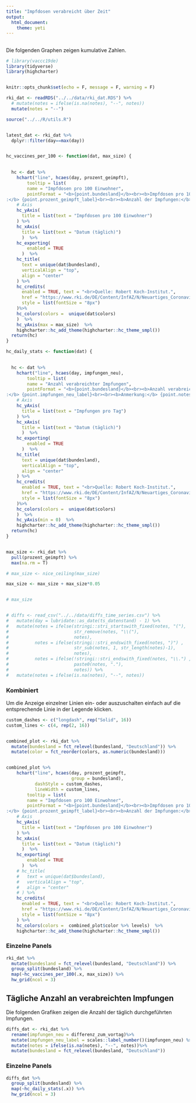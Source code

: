 ```yaml
---
title: "Impfdosen verabreicht über Zeit"
output: 
  html_document:
    theme: yeti
---
```


## {.tabset .tabset-pills}

Die folgenden Graphen zeigen kumulative Zahlen.

```r
# library(vaccc19de)
library(tidyverse)
library(highcharter)


knitr::opts_chunk$set(echo = F, message = F, warning = F)

rki_dat <- readRDS("../../data/rki_dat.RDS") %>% 
  # mutate(notes = ifelse(is.na(notes), "--", notes))
  mutate(notes = "--")

source("../../R/utils.R")


latest_dat <- rki_dat %>% 
  dplyr::filter(day==max(day))


hc_vaccines_per_100 <- function(dat, max_size) {

  
  hc <- dat %>% 
    hchart("line", hcaes(day, prozent_geimpft),
        tooltip = list(
        name = "Impfdosen pro 100 Einwohner",
        pointFormat = "<b>{point.bundesland}</b><br><b>Impfdosen pro 100 Einwohner
:</b> {point.prozent_geimpft_label}<br><br><b>Anzahl der Impfungen:</b> {point.impfungen_kumulativ_label}<br><br><b>Anmerkung:</b> {point.notes}")) %>%
    # Axis
    hc_yAxis(
      title = list(text = "Impfdosen pro 100 Einwohner")
    ) %>% 
    hc_xAxis(
      title = list(text = "Datum (täglich)")
      )  %>% 
    hc_exporting(
        enabled = TRUE
      )  %>% 
    hc_title(
      text = unique(dat$bundesland),
      verticalAlign = "top",
      align = "center"
    ) %>% 
    hc_credits(
      enabled = TRUE, text = "<br>Quelle: Robert Koch-Institut.",
      href = "https://www.rki.de/DE/Content/InfAZ/N/Neuartiges_Coronavirus/Daten/Impfquoten-Tab.html",
      style = list(fontSize = "8px")
    )%>%
    hc_colors(colors =  unique(dat$colors)
    )  %>% 
    hc_yAxis(max = max_size)  %>%
    highcharter::hc_add_theme(highcharter::hc_theme_smpl())  
  return(hc)
}

hc_daily_stats <- function(dat) {

  
  hc <- dat %>% 
    hchart("line", hcaes(day, impfungen_neu),
        tooltip = list(
        name = "Anzahl verabreichter Impfungen",
        pointFormat = "<b>{point.bundesland}</b><br><b>Anzahl verabreichter Impfungen
:</b> {point.impfungen_neu_label}<br><br><b>Anmerkung:</b> {point.notes}")) %>%
    # Axis
    hc_yAxis(
      title = list(text = "Impfungen pro Tag")
    ) %>% 
    hc_xAxis(
      title = list(text = "Datum (täglich)")
      )  %>% 
    hc_exporting(
        enabled = TRUE
      )  %>% 
    hc_title(
      text = unique(dat$bundesland),
      verticalAlign = "top",
      align = "center"
    ) %>% 
    hc_credits(
      enabled = TRUE, text = "<br>Quelle: Robert Koch-Institut.",
      href = "https://www.rki.de/DE/Content/InfAZ/N/Neuartiges_Coronavirus/Daten/Impfquoten-Tab.html",
      style = list(fontSize = "8px")
    )%>%
    hc_colors(colors =  unique(dat$colors)
    )  %>% 
    hc_yAxis(min = 0)  %>%
    highcharter::hc_add_theme(highcharter::hc_theme_smpl())  
  return(hc)
}


max_size <- rki_dat %>% 
  pull(prozent_geimpft) %>% 
  max(na.rm = T)

# max_size <- nice_ceiling(max_size)

max_size <- max_size + max_size*0.05


# max_size 


# diffs <- read_csv("../../data/diffs_time_series.csv") %>%
#   mutate(day = lubridate::as_date(ts_datenstand) - 1) %>% 
#   mutate(notes = ifelse(stringi::stri_startswith_fixed(notes, "("),
#                         str_remove(notes, "\\("),
#                         notes),
#          notes = ifelse(stringi::stri_endswith_fixed(notes, ")") ,
#                         str_sub(notes, 1, str_length(notes)-1),
#                         notes),
#          notes = ifelse(!stringi::stri_endswith_fixed(notes, "\\.") ,
#                         paste0(notes, "."),
#                         notes)) %>% 
#   mutate(notes = ifelse(is.na(notes), "--", notes))
```


### Kombiniert

Um die Anzeige einzelner Linien ein- oder auszuschalten einfach auf die entsprechende Linie in der Legende klicken.

```r
custom_dashes <- c("longdash", rep("Solid", 16))
custom_lines <- c(4, rep(2, 16))


combined_plot <- rki_dat %>% 
  mutate(bundesland = fct_relevel(bundesland, "Deutschland")) %>%
  mutate(color = fct_reorder(colors, as.numeric(bundesland))) 


combined_plot %>% 
    hchart("line", hcaes(day, prozent_geimpft, 
                         group = bundesland),
           dashStyle = custom_dashes,
           lineWidth = custom_lines,
        tooltip = list(
        name = "Impfdosen pro 100 Einwohner",
        pointFormat = "<b>{point.bundesland}</b><br><b>Impfdosen pro 100 Einwohner
:</b> {point.prozent_geimpft_label}<br><br><b>Anzahl der Impfungen:</b> {point.impfungen_kumulativ_label}<br><br><b>Anmerkung:</b> {point.notes}")) %>%
    # Axis
    hc_yAxis(
      title = list(text = "Impfdosen pro 100 Einwohner")
    ) %>% 
    hc_xAxis(
      title = list(text = "Datum (täglich)")
      )  %>% 
    hc_exporting(
        enabled = TRUE
      )  %>% 
    # hc_title(
    #   text = unique(dat$bundesland),
    #   verticalAlign = "top",
    #   align = "center"
    # ) %>% 
    hc_credits(
      enabled = TRUE, text = "<br>Quelle: Robert Koch-Institut.",
      href = "https://www.rki.de/DE/Content/InfAZ/N/Neuartiges_Coronavirus/Daten/Impfquoten-Tab.html",
      style = list(fontSize = "8px")
    ) %>% 
    hc_colors(colors =  combined_plot$color %>% levels)  %>%
    highcharter::hc_add_theme(highcharter::hc_theme_smpl())

```

### Einzelne Panels

```r

rki_dat %>% 
  mutate(bundesland = fct_relevel(bundesland, "Deutschland")) %>% 
  group_split(bundesland) %>% 
  map(~hc_vaccines_per_100(.x, max_size)) %>% 
  hw_grid(ncol = 3)


```


## Tägliche Anzahl an verabreichten Impfungen {.tabset .tabset-pills}

Die folgenden Grafiken zeigen die Anzahl der täglich durchgeführten Impfungen.



```r

diffs_dat <- rki_dat %>% 
  rename(impfungen_neu = differenz_zum_vortag)%>%
  mutate(impfungen_neu_label = scales::label_number()(impfungen_neu) %>% str_remove_all("\\.0"))  %>%
  mutate(notes = ifelse(is.na(notes), "--", notes))%>%
  mutate(bundesland = fct_relevel(bundesland, "Deutschland"))


```


### Einzelne Panels


```r


diffs_dat %>%
  group_split(bundesland) %>%
  map(~hc_daily_stats(.x)) %>%
  hw_grid(ncol = 3)
```

